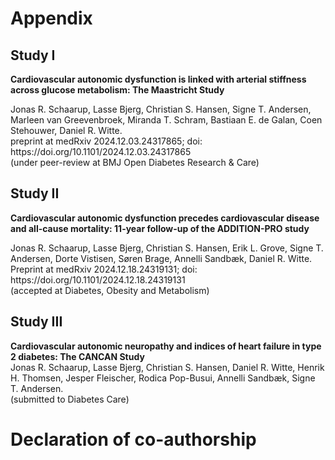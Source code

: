# Appendix {#sec-more-results}

\newpage

## Study I


**Cardiovascular autonomic dysfunction is linked with arterial stiffness across glucose metabolism: The Maastricht Study** 

Jonas R. Schaarup, Lasse Bjerg, Christian S. Hansen, Signe T. Andersen, Marleen van Greevenbroek, Miranda T. Schram, Bastiaan E. de Galan, Coen Stehouwer, Daniel R. Witte.\    
preprint at medRxiv 2024.12.03.24317865; doi: https://doi.org/10.1101/2024.12.03.24317865   \
(under peer-review at BMJ Open Diabetes Research & Care)  

\clearpage
\null
\thispagestyle{empty}
\clearpage



\newgeometry{top=0.02cm, bottom=1.5cm, inner=0.5cm, outer=0.5cm}

\includepdf[pages=-,pagecommand={}]{appendix/Cardiovascular autonomic dysfunction and arterial stiffness_Maastricht_study_Diabetes_Care.pdf}

\includepdf[pages=-,pagecommand={}]{appendix/Supplemental_Material_MS.pdf}

\newpage
\restoregeometry

\newpage

\thispagestyle{empty}

\newpage

## Study II

 


**Cardiovascular autonomic dysfunction precedes cardiovascular disease and all-cause mortality: 11-year follow-up of the ADDITION-PRO study**   \

Jonas R. Schaarup, Lasse Bjerg, Christian S. Hansen, Erik L. Grove, Signe T. Andersen, Dorte Vistisen, Søren Brage, Annelli Sandbæk, Daniel R. Witte.\    
Preprint at medRxiv 2024.12.18.24319131; doi: https://doi.org/10.1101/2024.12.18.24319131\    
(accepted at Diabetes, Obesity and Metabolism)    


\clearpage
\null
\thispagestyle{empty}
\clearpage

\newgeometry{top=0.02cm, bottom=1.5cm, inner=0.5cm, outer=0.5cm}

\includepdf[pages=-,pagecommand={}]{appendix/Autonomic dysfunction and cardiovascular disease_ADD_PRO_DOM_revised_final.pdf}



\includepdf[pages=-,pagecommand={}]{appendix/supplementary_material_ADDITION_PRO_revised.pdf}

\newpage
\restoregeometry

## Study III



**Cardiovascular autonomic neuropathy and indices of heart failure in type 2 diabetes: The CANCAN Study**   
Jonas R. Schaarup, Lasse Bjerg, Christian S. Hansen, Daniel R. Witte, Henrik H. Thomsen, Jesper Fleischer, Rodica Pop-Busui, Annelli Sandbæk, Signe T. Andersen.   
(submitted to Diabetes Care)

\clearpage
\null
\thispagestyle{empty}
\clearpage

\newgeometry{top=0.02cm, bottom=1.5cm, inner=0.5cm, outer=0.5cm}

\includepdf[pages=-,pagecommand={}]{appendix/Cardiovascular autonomic neuropathy and subclinical heart failure_the CANCAN study_25062025_dissertation.pdf}


\clearpage
\null
\thispagestyle{empty}
\clearpage


\includepdf[pages=-,pagecommand={}]{appendix/CANCAN_Supplementary_material.pdf}

\newpage

\restoregeometry

\newpage

# Declaration of co-authorship {#sec-more-results}

\clearpage
\null
\thispagestyle{empty}
\clearpage

\newgeometry{top=0.02cm, bottom=1.5cm, inner=0.5cm, outer=0.5cm}

\includepdf[pages=-,pagecommand={}]{appendix/author_signatures/Declaration_of_co-authorship_PhD_dissertations_Maastricht_Study DW.pdf}

\includepdf[pages=-,pagecommand={}]{appendix/author_signatures/Declaration_of_co-authorship_PhD_ADDITION_PRO DW.pdf}

\includepdf[pages=-,pagecommand={}]{appendix/author_signatures/cancan_phd_signed.pdf}

\restoregeometry

